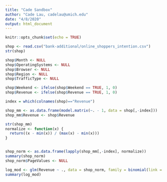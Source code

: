 ```yaml
---
title: "Cade Sandbox"
author: "Cade Lau, cadelau@umich.edu"
date: "4/8/2020"
output: html_document
---
```


```r
knitr::opts_chunk$set(echo = TRUE)
```

```r
shop <- read.csv("bank-additional/online_shoppers_intention.csv")
str(shop)

shop$Month <- NULL
shop$OperatingSystems <- NULL
shop$Browser <- NULL
shop$Region <- NULL
shop$TrafficType <- NULL

shop$Weekend <- ifelse(shop$Weekend == TRUE, 1, 0)
shop$Revenue <- ifelse(shop$Revenue == TRUE, 1, 0)

index = which(colnames(shop)=="Revenue")

shop_mm <- as.data.frame(model.matrix(~. - 1, data = shop[,-index]))
shop_mm$Revenue <- shop$Revenue

str(shop_mm)
normalize <- function(x) {
  return((x - min(x)) / (max(x) - min(x)))
}


shop_norm <- as.data.frame(lapply(shop_mm[,-index], normalize))
summary(shop_norm)
shop_norm$PageValues <- NULL

log_mod <- glm(Revenue ~ ., data = shop_norm, family = binomial(link = "logit"))
summary(log_mod)
```
